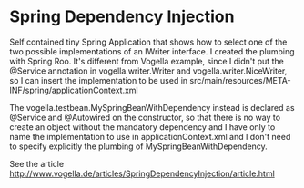 = Spring Dependency Injection =

Self contained tiny Spring Application that shows how to select one of the two possible 
implementations of an IWriter interface. I created the plumbing with Spring Roo. It's 
different from Vogella example, since I didn't put the @Service annotation in 
vogella.writer.Writer and vogella.writer.NiceWriter, so I can insert the implementation
to be used in src/main/resources/META-INF/spring/applicationContext.xml

The vogella.testbean.MySpringBeanWithDependency instead is declared as @Service and 
@Autowired on the constructor, so that there is no way to create an object without the 
mandatory dependency and I have only to name the implementation to use in 
applicationContext.xml and I don't need to specify explicitly the plumbing of 
MySpringBeanWithDependency.

See the article http://www.vogella.de/articles/SpringDependencyInjection/article.html



